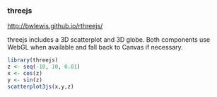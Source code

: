 
### threejs
<http://bwlewis.github.io/rthreejs/>

threejs includes a 3D scatterplot and 3D globe. Both components use WebGL when available and fall back to Canvas if necessary.

```r
library(threejs)
z <- seq(-10, 10, 0.01)
x <- cos(z)
y <- sin(z)
scatterplot3js(x,y,z)
```



